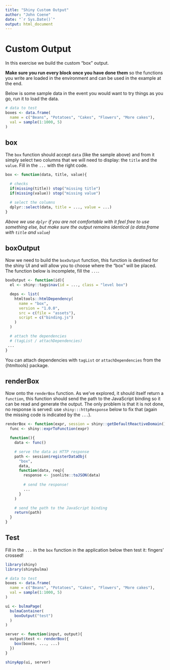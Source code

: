 ```yaml
---
title: "Shiny Custom Output"
author: "John Coene"
date: "`r Sys.Date()`"
output: html_document
---
```


# Custom Output

In this exercise we build the custom "box" output.

__Make sure you run every block once you have done them__ so the functions you write are loaded in the environment and can be used in the example at the end.

Below is some sample data in the event you would want to try things as you go, run it to load the data.

```r
# data to test
boxes <- data.frame(
  name = c("Beans", "Potatoes", "Cakes", "Flowers", "More cakes"),
  val = sample(1:1000, 5)
)
```

## box

The `box` function should accept `data` (like the sample above) and from it simply select two columns that we will need to display: the `title` and the `value`. Fill in the `...` with the right code.

```r
box <- function(data, title, value){

  # checks
  if(missing(title)) stop("missing title")
  if(missing(value)) stop("missing value")

  # select the columns
  dplyr::select(data, title = ..., value = ...)
}
```

_Above we use `dplyr` if you are not comfortable with it feel free to use something else, but make sure the output remains identical (a data.frame with `title` and `value`)_

## boxOutput

Now we need to build the `boxOutput` function, this function is destined for the shiny UI and will allow you to choose where the "box" will be placed. The function below is incomplete, fill the `...`.

```r
boxOutput <- function(id){
  el <- shiny::tags$nav(id = ..., class = "level box")

  deps <- list(
    htmltools::htmlDependency(
      name = "box",
      version = "1.0.0",
      src = c(file = "assets"),
      script = c("binding.js")
    )
  )

  # attach the dependencies
  # (tagList / attachDependencies)
 ...
}
```

You can attach dependencies with `tagList` or `attachDependencies` from the {htmltools} package.

## renderBox

Now onto the `renderBox` function. As we've explored, it should itself return a `function`, this function should send the path to the JavaScript binding so it can be read and generate the output. The only problem is that it is not done, no response is served: use `shiny:::httpResponse` below to fix that (again the missing code is indicated by the `...`).

```r
renderBox <- function(expr, session = shiny::getDefaultReactiveDomain()) {
  func <- shiny::exprToFunction(expr)

  function(){
    data <- func()

    # serve the data as HTTP response
    path <- session$registerDataObj(
      "box", 
      data, 
      function(data, req){
        response <- jsonlite::toJSON(data)
        
        # send the response!
        ...
      }
    )

    # send the path to the JavaScript binding
    return(path)
  }
}
```

## Test

Fill in the `...` in the `box` function in the application below then test it: fingers' crossed!

```r
library(shiny)
library(shinybulma)

# data to test
boxes <- data.frame(
  name = c("Beans", "Potatoes", "Cakes", "Flowers", "More cakes"),
  val = sample(1:1000, 5)
)

ui <- bulmaPage(
  bulmaContainer(
    boxOutput("test")
  )
)

server <- function(input, output){
  output$test <- renderBox({
    box(boxes, ..., ...)
  })
}

shinyApp(ui, server)
```